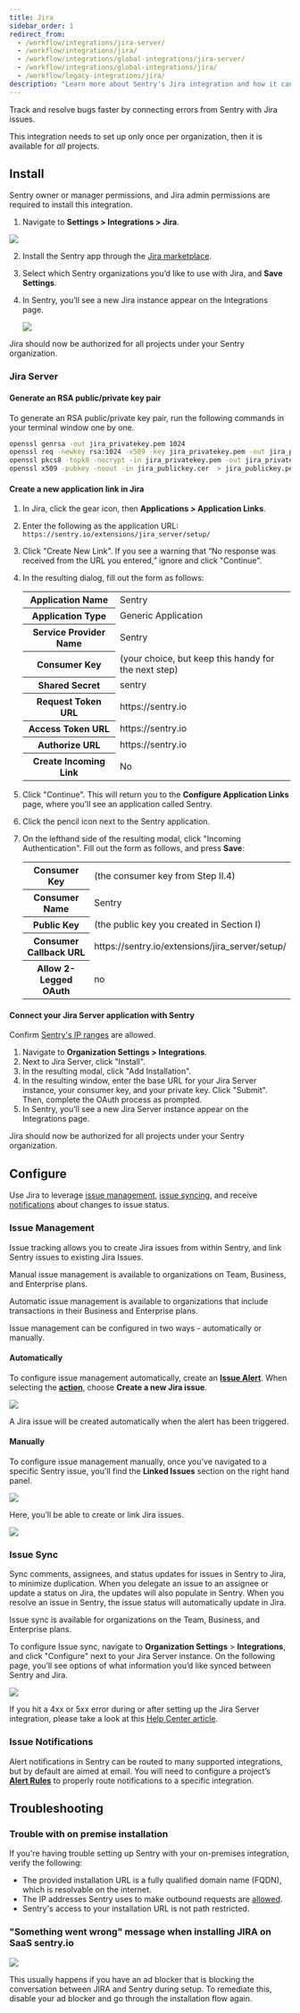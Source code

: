 ```yaml
---
title: Jira
sidebar_order: 1
redirect_from:
  - /workflow/integrations/jira-server/
  - /workflow/integrations/jira/
  - /workflow/integrations/global-integrations/jira-server/
  - /workflow/integrations/global-integrations/jira/
  - /workflow/legacy-integrations/jira/
description: "Learn more about Sentry's Jira integration and how it can help track and resolve bugs faster by connecting errors from Sentry with Jira issues."
---
```


Track and resolve bugs faster by connecting errors from Sentry with Jira issues.

This integration needs to set up only once per organization, then it is available for _all_ projects.

## Install

<Alert title="Note" level="info">
Sentry owner or manager permissions, and Jira admin permissions are required to install this integration.
</Alert>

1. Navigate to **Settings > Integrations > Jira**.

![](jira-overview.png)

2. Install the Sentry app through the [Jira marketplace](https://marketplace.atlassian.com/apps/1219432/sentry-for-jira?hosting=cloud&tab=overview).

3. Select which Sentry organizations you’d like to use with Jira, and **Save Settings**.

4. In Sentry, you’ll see a new Jira instance appear on the Integrations page.

   ![](jira-install.png)

Jira should now be authorized for all projects under your Sentry organization.

### Jira Server

#### Generate an RSA public/private key pair

To generate an RSA public/private key pair, run the following commands in your terminal window one by one.

```bash
openssl genrsa -out jira_privatekey.pem 1024
openssl req -newkey rsa:1024 -x509 -key jira_privatekey.pem -out jira_publickey.cer -days 365
openssl pkcs8 -topk8 -nocrypt -in jira_privatekey.pem -out jira_privatekey.pcks8
openssl x509 -pubkey -noout -in jira_publickey.cer  > jira_publickey.pem
```

#### Create a new application link in Jira

1. In Jira, click the gear icon, then **Applications > Application Links**.
1. Enter the following as the application URL:
   `https://sentry.io/extensions/jira_server/setup/`
1. Click "Create New Link". If you see a warning that “No response was received from the URL you entered,” ignore and click "Continue".
1. In the resulting dialog, fill out the form as follows:

   <table>
   <tr><th>Application Name                </th><td>Sentry       </td></tr>
   <tr><th>Application Type                  </th><td>Generic Application</td></tr>
   <tr><th>Service Provider Name</th><td>Sentry</td></tr>
   <tr><th>Consumer Key                      </th><td>(your choice, but keep this handy for the next step)</td></tr>
   <tr><th>Shared Secret                    </th><td>sentry</td></tr>
   <tr><th>Request Token URL                 </th><td>https://sentry.io</td></tr>
   <tr><th>Access Token URL</th><td>https://sentry.io   </td></tr>
   <tr><th>Authorize URL          </th><td>https://sentry.io   </td></tr>
   <tr><th>Create Incoming Link              </th><td>No   </td></tr>
   </table>

1. Click "Continue". This will return you to the **Configure Application Links** page, where you'll see an application called Sentry.
1. Click the pencil icon next to the Sentry application.
1. On the lefthand side of the resulting modal, click "Incoming Authentication". Fill out the form as follows, and press **Save**:

   <table>
   <tr><th>Consumer Key                </th><td>(the consumer key from Step II.4)       </td></tr>
   <tr><th>Consumer Name                  </th><td>Sentry</td></tr>
   <tr><th>Public Key</th><td>(the public key you created in Section I)</td></tr>
   <tr><th>Consumer Callback URL                      </th><td>https://sentry.io/extensions/jira_server/setup/</td></tr>
   <tr><th>Allow 2-Legged OAuth                    </th><td>no</td></tr>
   </table>

#### Connect your Jira Server application with Sentry

<Note>

Confirm [Sentry's IP ranges](/product/security/ip-ranges/) are allowed.

</Note>

1. Navigate to **Organization Settings > Integrations**.
2. Next to Jira Server, click "Install".
3. In the resulting modal, click "Add Installation".
4. In the resulting window, enter the base URL for your Jira Server instance, your consumer key, and your private key. Click "Submit". Then, complete the OAuth process as prompted.
5. In Sentry, you’ll see a new Jira Server instance appear on the Integrations page.

Jira should now be authorized for all projects under your Sentry organization.

## Configure

Use Jira to leverage [issue management](#issue-management), [issue syncing](#issue-sync), and receive [notifications](#issue-notifications) about changes to issue status.

### Issue Management

Issue tracking allows you to create Jira issues from within Sentry, and link Sentry issues to existing Jira Issues.

<Alert title="Note" level="info">
  <p>Manual issue management is available to organizations on Team, Business, and Enterprise plans.</p>
  <p>Automatic issue management is available to organizations that include transactions in their Business and Enterprise plans.</p>
</Alert>

Issue management can be configured in two ways - automatically or manually.

#### Automatically

To configure issue management automatically, create an [**Issue Alert**](/product/alerts-notifications/issue-alerts/). When selecting the [**action**](/product/alerts-notifications/issue-alerts/#actions), choose **Create a new Jira issue**.

![](jira-ticket-rule.png)

A Jira issue will be created automatically when the alert has been triggered.

#### Manually

To configure issue management manually, once you've navigated to a specific Sentry issue, you'll find the **Linked Issues** section on the right hand panel.

![](jira-link-issue.png)

Here, you’ll be able to create or link Jira issues.

![](jira-create-issue.png)

### Issue Sync

Sync comments, assignees, and status updates for issues in Sentry to Jira, to minimize duplication. When you delegate an issue to an assignee or update a status on Jira, the updates will also populate in Sentry. When you resolve an issue in Sentry, the issue status will automatically update in Jira.

<Alert title="Note" level="info">
Issue sync is available for organizations on the Team, Business, and Enterprise plans.
</Alert>

To configure Issue sync, navigate to **Organization Settings** > **Integrations**, and click "Configure" next to your Jira Server instance. On the following page, you’ll see options of what information you’d like synced between Sentry and Jira.

![](jira-sync.png)

<Alert title="Note" level="info">

If you hit a 4xx or 5xx error during or after setting up the Jira Server integration, please take a look at this [Help Center article](https://help.sentry.io/hc/en-us/articles/360034547794-Why-am-I-receiving-a-4xx-5xx-error-for-the-Jira-Server-Integration-).

</Alert>

### Issue Notifications

Alert notifications in Sentry can be routed to many supported integrations, but by default are aimed at email. You will need to configure a project’s [**Alert Rules**](/product/alerts-notifications/alerts/) to properly route notifications to a specific integration.

## Troubleshooting

### Trouble with on premise installation

If you're having trouble setting up Sentry with your on-premises integration, verify the following:

- The provided installation URL is a fully qualified domain name (FQDN), which is resolvable on the internet.
- The IP addresses Sentry uses to make outbound requests are [allowed](/product/security/ip-ranges/).
- Sentry's access to your installation URL is not path restricted.

### "Something went wrong" message when installing JIRA on SaaS sentry.io

![](jira-something-went-wrong.png)

This usually happens if you have an ad blocker that is blocking the conversation between JIRA and Sentry during setup. To remediate this, disable your ad blocker and go through the installation flow again.
